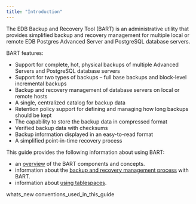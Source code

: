 ```yaml
---
title: "Introduction"
---
```




The EDB Backup and Recovery Tool (BART) is an administrative utility that provides simplified backup and recovery management for multiple local or remote EDB Postgres Advanced Server and PostgreSQL database servers.

BART features:

  - Support for complete, hot, physical backups of multiple Advanced Servers and PostgreSQL database servers
  - Support for two types of backups – full base backups and block-level incremental backups
  - Backup and recovery management of database servers on local or remote hosts
  - A single, centralized catalog for backup data
  - Retention policy support for defining and managing how long backups should be kept
  - The capability to store the backup data in compressed format
  - Verified backup data with checksums
  - Backup information displayed in an easy-to-read format
  - A simplified point-in-time recovery process

This guide provides the following information about using BART:

  - an [overview](01_overview#overview) of the BART components and concepts.
  - information about the [backup and recovery management process](03_using_bart/index#using_bart) with BART.
  - information about [using tablespaces](04_using_tablespaces#using_tablespaces).

<div class="toctree" data-maxdepth="3">

whats_new conventions_used_in_this_guide

</div>
